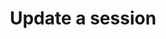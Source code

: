 ---
title: 'Update a session'
openapi: '/open-api-files/treble-api-en.json POST /session/{session_external_id}/update'
--- 